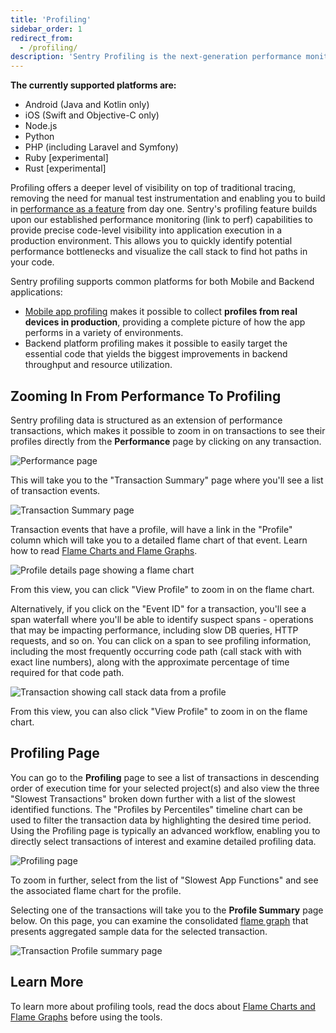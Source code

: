```yaml
---
title: 'Profiling'
sidebar_order: 1
redirect_from:
  - /profiling/
description: 'Sentry Profiling is the next-generation performance monitoring platform for your apps. It allows you to collect and analyze performance profiles from real user devices in production to give you a complete picture of how your application performs in a variety of environments.'
---
```


<Note>

**The currently supported platforms are:**

- Android (Java and Kotlin only)
- iOS (Swift and Objective-C only)
- Node.js
- Python
- PHP (including Laravel and Symfony)
- Ruby [experimental]
- Rust [experimental]

</Note>

Profiling offers a deeper level of visibility on top of traditional tracing, removing the need for manual test instrumentation and enabling you to build in [performance as a feature](https://blog.codinghorror.com/performance-is-a-feature/) from day one. Sentry's profiling feature builds upon our established performance monitoring (link to perf) capabilities to provide precise code-level visibility into application execution in a production environment. This allows you to quickly identify potential performance bottlenecks and visualize the call stack to find hot paths in your code.

Sentry profiling supports common platforms for both Mobile and Backend applications:

- [Mobile app profiling](/product/profiling/mobile-app-profiling/) makes it possible to collect **profiles from real devices in production**, providing a complete picture of how the app performs in a variety of environments.
- Backend platform profiling makes it possible to easily target the essential code that yields the biggest improvements in backend throughput and resource utilization.

## Zooming In From Performance To Profiling

Sentry profiling data is structured as an extension of performance transactions, which makes it possible to zoom in on transactions to see their profiles directly from the **Performance** page by clicking on any transaction.

![Performance page](performance-page.png)

This will take you to the "Transaction Summary" page where you'll see a list of transaction events.

![Transaction Summary page](transaction-summary.png)

Transaction events that have a profile, will have a link in the "Profile" column which will take you to a detailed flame chart of that event. Learn how to read [Flame Charts and Flame Graphs](/product/profiling/flame-charts-graphs).

![Profile details page showing a flame chart](profile-details-flame-chart.png)

From this view, you can click "View Profile" to zoom in on the flame chart.

Alternatively, if you click on the "Event ID" for a transaction, you'll see a span waterfall where you'll be able to identify suspect spans - operations that may be impacting performance, including slow DB queries, HTTP requests, and so on. You can click on a span to see profiling information, including the most frequently occurring code path (call stack with with exact line numbers), along with the approximate percentage of time required for that code path.

![Transaction showing call stack data from a profile](call-stack-transaction.png)

From this view, you can also click "View Profile" to zoom in on the flame chart.

## Profiling Page

You can go to the **Profiling** page to see a list of transactions in descending order of execution time for your selected project(s) and also view the three "Slowest Transactions" broken down further with a list of the slowest identified functions. The "Profiles by Percentiles" timeline chart can be used to filter the transaction data by highlighting the desired time period. Using the Profiling page is typically an advanced workflow, enabling you to directly select transactions of interest and examine detailed profiling data.

![Profiling page](profiling-page-view.png)

To zoom in further, select from the list of "Slowest App Functions" and see the associated flame chart for the profile.

Selecting one of the transactions will take you to the **Profile Summary** page below. On this page, you can examine the consolidated [flame graph](/product/profiling/flame-charts-graphs) that presents aggregated sample data for the selected transaction.

![Transaction Profile summary page](transaction-profile-view.png)

## Learn More

To learn more about profiling tools, read the docs about [Flame Charts and Flame Graphs](/product/profiling/flame-charts-graphs) before using the tools.

<PageGrid />
